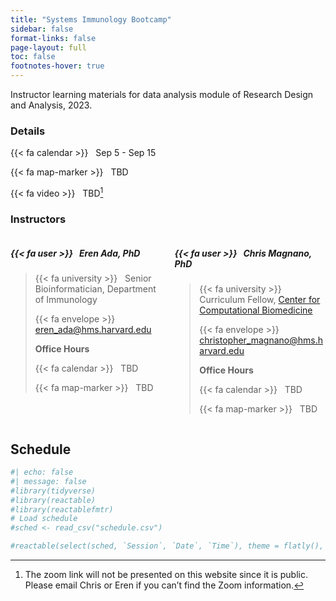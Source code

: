 ```yaml
---
title: "Systems Immunology Bootcamp"
sidebar: false
format-links: false
page-layout: full
toc: false
footnotes-hover: true
---
```


Instructor learning materials for data analysis module of Research Design and Analysis, 2023. 

### Details {.unnumbered}

{{< fa calendar >}} &nbsp; Sep 5 - Sep 15

{{< fa map-marker >}} &nbsp; TBD

{{< fa video >}} &nbsp; TBD[^1]

[^1]: The zoom link will not be presented on this website since it is public. Please email Chris or Eren if you can't find the Zoom information. 

### Instructors {.unnumbered}

:::: {.columns}

::: {.column width="50%"}
##### {{< fa user >}} &nbsp; Eren Ada, PhD
>
>{{< fa university >}} &nbsp; Senior Bioinformatician, Department of Immunology
>
> {{< fa envelope >}} &nbsp; <a href="mailto:eren_ada@hms.harvard.edu">eren_ada@hms.harvard.edu</a>
>
> **Office Hours**
> 
> {{< fa calendar >}} &nbsp; TBD
>
> {{< fa map-marker >}} &nbsp; TBD

:::

::: {.column width="50%"}
##### {{< fa user >}} &nbsp; Chris Magnano, PhD
>
> {{< fa university >}} &nbsp; Curriculum Fellow, [Center for Computational Biomedicine](https://computationalbiomed.hms.harvard.edu/)
>
> {{< fa envelope >}} &nbsp; <a href="mailto:christopher_magnano@hms.harvard.edu">christopher_magnano@hms.harvard.edu</a>
>
> **Office Hours**
>
> {{< fa calendar >}} &nbsp; TBD
>
> {{< fa map-marker >}} &nbsp; TBD

:::

:::

## Schedule

```r
#| echo: false
#| message: false
#library(tidyverse)
#library(reactable)
#library(reactablefmtr)
# Load schedule 
#sched <- read_csv("schedule.csv")

#reactable(select(sched, `Session`, `Date`, `Time`), theme = flatly(), sortable = FALSE)
```
